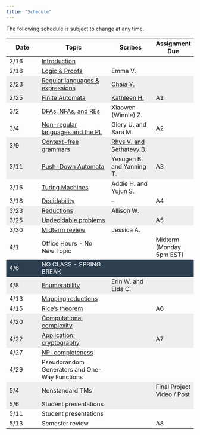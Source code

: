 ```yaml
---
title: "Schedule"
---
```

The following schedule is subject to change at any time.


<style>

.two-axis-table tr:nth-child(4n), .two-axis-table tr:nth-child(4n-1) {
    background: #eeeeee;
}

.two-axis-table tr:nth-child(15){
  background: #2c3e50;
  color: white;
}

.two-axis-table td:nth-child(1){
  width: 10%;
}

.two-axis-table td:nth-child(2){
  width: 40%;
}

.two-axis-table td:nth-child(3), .two-axis-table td:nth-child(4){
  width: 20%;
}


.two-axis-table body {
  padding: 1rem;
}
</style>

<div class="ox-hugo-table two-axis-table">
| **Date** | **Topic**  | **Scribes** |  **Assignment Due** |
|----------|------------|-------------|-----------------|
| 2/16 | [Introduction](https://moodle.smith.edu/mod/resource/view.php?id=707130) | | |
| 2/18 | [Logic & Proofs](https://moodle.smith.edu/mod/lti/view.php?id=710414) | Emma V. | |
| 2/23 | [Regular languages & expressions](https://moodle.smith.edu/mod/lti/view.php?id=711268) | [Chaia Y.](https://moodle.smith.edu/pluginfile.php/1096660/mod_folder/content/0/2-23-2021%20-%20Regular%20Expressions.pdf?forcedownload=1) | |
| 2/25 | [Finite Automata](https://moodle.smith.edu/mod/lti/view.php?id=712568) | [Kathleen H.](https://moodle.smith.edu/pluginfile.php/1096660/mod_folder/content/0/2-25-2021%20-%20Finite%20Automata.pdf?forcedownload=1) | A1 |
| 3/2 | [DFAs, NFAs, and REs](https://moodle.smith.edu/mod/lti/view.php?id=714115) | Xiaowen (Winnie) Z.| |
| 3/4 | [Non-regular languages and the PL](https://moodle.smith.edu/mod/lti/view.php?id=715040) | Glory U. and Sara M. | A2 |
| 3/9 | [Context-free grammars](https://moodle.smith.edu/mod/lti/view.php?id=716734) | [Rhys V. and Sethatevy B.](https://moodle.smith.edu/pluginfile.php/1096660/mod_folder/content/0/3-9-2021%20-%20Context-Free%20Grammars?forcedownload=1) | |
| 3/11 | [Push-Down Automata](https://moodle.smith.edu/mod/lti/view.php?id=717649) | Yesugen B. and Yanning T. | A3 |
| 3/16 | [Turing Machines](https://moodle.smith.edu/mod/lti/view.php?id=719033) | Addie H. and Yujun S. | |
| 3/18 | [Decidability](https://moodle.smith.edu/mod/lti/view.php?id=719829) | -- | A4 |
| 3/23 | [Reductions](https://moodle.smith.edu/mod/lti/view.php?id=721167) | Allison W. | |
| 3/25 | [Undecidable problems](https://moodle.smith.edu/mod/lti/view.php?id=721971) | | A5 |
| 3/30 | [Midterm review](https://moodle.smith.edu/mod/lti/view.php?id=725509) | Jessica A. | |
| 4/1 | Office Hours - No New Topic | | Midterm (Monday 5pm EST)|
| 4/6 | NO CLASS - SPRING BREAK| | |
| 4/8 | [Enumerability](https://moodle.smith.edu/mod/lti/view.php?id=725725) | Erin W. and Elda C. | |
| 4/13 | [Mapping reductions](https://moodle.smith.edu/mod/lti/view.php?id=727757) | | |
| 4/15 | [Rice's theorem](https://moodle.smith.edu/mod/lti/view.php?id=728850) | | A6 |
| 4/20 | [Computational complexity](https://moodle.smith.edu/mod/lti/view.php?id=730922) | | |
| 4/22 | [Application: cryptography](https://moodle.smith.edu/mod/lti/view.php?id=730935) | | A7 |
| 4/27 | [NP-completeness](https://moodle.smith.edu/mod/lti/view.php?id=732784) | | |
| 4/29 | Pseudorandom Generators and One-Way Functions | | |
| 5/4 | Nonstandard TMs | | Final Project Video / Post |
| 5/6 | Student presentations | | |
| 5/11 | Student presentations | | |
| 5/13 | Semester review | | A8 |
</div>


